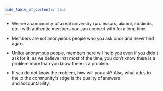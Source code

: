 ```yaml
---
hide_table_of_contents: true
---
```


-   We are a community of a real university (professors, alumni, students, etc.) with authentic members you can connect with for a long time.

-   Members are not anonymous people who you ask once and never find again.

-   Unlike anonymous people, members here will help you even if you didn't ask for it, as we believe that most of the time, you don't know there is a problem more than you know there is a problem.

-   If you do not know the problem, how will you ask? Also, what adds to the to the community's edge is the quality of answers and accountability.
